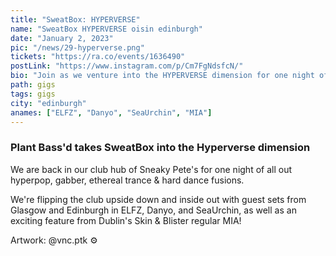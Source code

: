 ---
title: "SweatBox: HYPERVERSE"
name: "SweatBox HYPERVERSE oisin edinburgh"
date: "January 2, 2023"
pic: "/news/29-hyperverse.png"
tickets: "https://ra.co/events/1636490"
postLink: "https://www.instagram.com/p/Cm7FgNdsfcN/"
bio: "Join as we venture into the HYPERVERSE dimension for one night of all out hyperpop, gabber, ethereal trance and hard dance fusions"
path: gigs
tags: gigs
city: "edinburgh"
anames: ["ELFZ", "Danyo", "SeaUrchin", "MIA"]
---

### Plant Bass'd takes SweatBox into the Hyperverse dimension

We are back in our club hub of Sneaky Pete's for one night of all out hyperpop, gabber, ethereal trance & hard dance fusions.

We're flipping the club upside down and inside out with guest sets from Glasgow and Edinburgh in ELFZ, Danyo, and SeaUrchin, as well as an exciting feature from Dublin's Skin & Blister regular MIA!

Artwork: @vnc.ptk ⚙️
